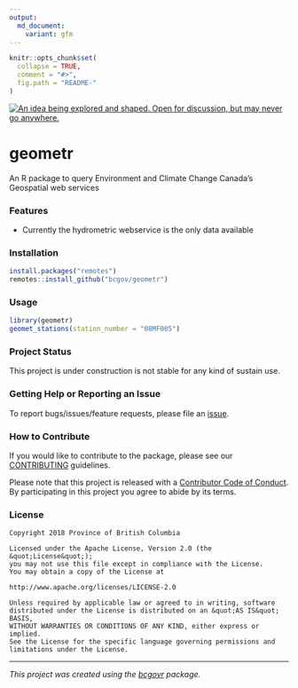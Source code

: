 ```yaml
---
output:
  md_document:
    variant: gfm
---
```


```r
knitr::opts_chunk$set(
  collapse = TRUE,
  comment = "#>",
  fig.path = "README-"
)
```

<a id="devex-badge" rel="Inspiration" href="https://github.com/BCDevExchange/assets/blob/master/README.md"><img alt="An idea being explored and shaped. Open for discussion, but may never go anywhere." style="border-width:0" src="https://assets.bcdevexchange.org/images/badges/inspiration.svg" title="An idea being explored and shaped. Open for discussion, but may never go anywhere." /></a>

# geometr

An R package to query Environment and Climate Change Canada's Geospatial web services

### Features

- Currently the hydrometric webservice is the only data available

### Installation
```r
install.packages("remotes")
remotes::install_github("bcgov/geometr")
```

### Usage

```r
library(geometr)
geomet_stations(station_number = "08MF005")
```


### Project Status

This project is under construction is not stable for any kind of sustain use. 

### Getting Help or Reporting an Issue

To report bugs/issues/feature requests, please file an [issue](https://github.com/bcgov/geometr/issues/).

### How to Contribute

If you would like to contribute to the package, please see our 
[CONTRIBUTING](CONTRIBUTING.md) guidelines.

Please note that this project is released with a [Contributor Code of Conduct](CODE_OF_CONDUCT.md). By participating in this project you agree to abide by its terms.

### License

```
Copyright 2018 Province of British Columbia

Licensed under the Apache License, Version 2.0 (the &quot;License&quot;);
you may not use this file except in compliance with the License.
You may obtain a copy of the License at

http://www.apache.org/licenses/LICENSE-2.0

Unless required by applicable law or agreed to in writing, software distributed under the License is distributed on an &quot;AS IS&quot; BASIS,
WITHOUT WARRANTIES OR CONDITIONS OF ANY KIND, either express or implied.
See the License for the specific language governing permissions and limitations under the License.
```

---
*This project was created using the [bcgovr](https://github.com/bcgov/bcgovr) package.* 
